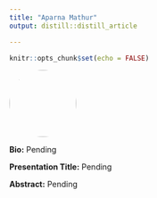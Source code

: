 ```yaml
---
title: "Aparna Mathur"
output: distill::distill_article

---
```


```r
knitr::opts_chunk$set(echo = FALSE)
```


:::float-left

<img src="images/Aparna_Mathur.jpg" style="width: 120px; height: 120px; object-fit: cover; border-radius: 50%;">

**Bio:** Pending

**Presentation Title:** Pending

**Abstract:** Pending


:::










